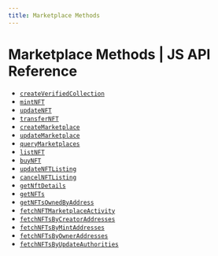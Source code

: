 ```yaml
---
title: Marketplace Methods
---
```


# Marketplace Methods | JS API Reference

- [`createVerifiedCollection`](/api-reference/js/marketplace/createVerifiedCollection)
- [`mintNFT`](/api-reference/js/marketplace/mintNFT)
- [`updateNFT`](/api-reference/js/marketplace/updateNFT)
- [`transferNFT`](/api-reference/js/marketplace/transferNFT)
- [`createMarketplace`](/api-reference/js/marketplace/createMarketplace)
- [`updateMarketplace`](/api-reference/js/marketplace/updateMarketplace)
- [`queryMarketplaces`](/api-reference/js/marketplace/queryMarketplaces)
- [`listNFT`](/api-reference/js/marketplace/listNFT)
- [`buyNFT`](/api-reference/js/marketplace/buyNFT)
- [`updateNFTListing`](/api-reference/js/marketplace/updateNFTListing)
- [`cancelNFTListing`](/api-reference/js/marketplace/cancelNFTListing)
- [`getNftDetails`](/api-reference/js/marketplace/getNftDetails)
- [`getNFTs`](/api-reference/js/marketplace/getNFTs)
- [`getNFTsOwnedByAddress`](/api-reference/js/marketplace/getNFTsOwnedByAddress)
- [`fetchNFTMarketplaceActivity`](/api-reference/js/marketplace/fetchNFTMarketplaceActivity)
- [`fetchNFTsByCreatorAddresses`](/api-reference/js/marketplace/fetchNFTsByCreatorAddresses)
- [`fetchNFTsByMintAddresses`](/api-reference/js/marketplace/fetchNFTsByMintAddresses)
- [`fetchNFTsByOwnerAddresses`](/api-reference/js/marketplace/fetchNFTsByOwnerAddresses)
- [`fetchNFTsByUpdateAuthorities`](/api-reference/js/marketplace/fetchNFTsByUpdateAuthorities)